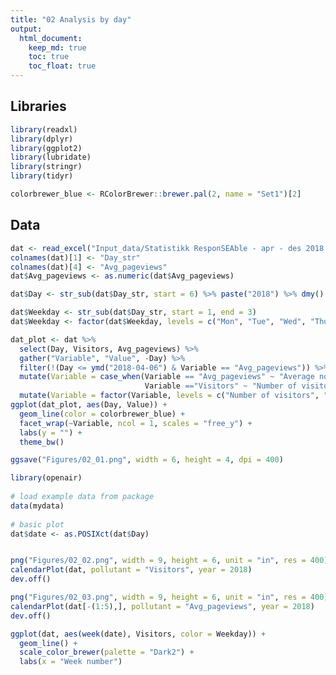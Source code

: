 ```yaml
---
title: "02 Analysis by day"
output: 
  html_document:
    keep_md: true
    toc: true
    toc_float: true
---
```


## Libraries
```r
library(readxl)
library(dplyr)
library(ggplot2)
library(lubridate)
library(stringr)
library(tidyr)

colorbrewer_blue <- RColorBrewer::brewer.pal(2, name = "Set1")[2]
```

## Data
```r
dat <- read_excel("Input_data/Statistikk ResponSEAble - apr - des 2018.xlsx", sheet = 2, skip = 13)
colnames(dat)[1] <- "Day_str"
colnames(dat)[4] <- "Avg_pageviews"
dat$Avg_pageviews <- as.numeric(dat$Avg_pageviews)

dat$Day <- str_sub(dat$Day_str, start = 6) %>% paste("2018") %>% dmy()

dat$Weekday <- str_sub(dat$Day_str, start = 1, end = 3)
dat$Weekday <- factor(dat$Weekday, levels = c("Mon", "Tue", "Wed", "Thu", "Fri", "Sat", "Sun"))

```


```r
dat_plot <- dat %>% 
  select(Day, Visitors, Avg_pageviews) %>% 
  gather("Variable", "Value", -Day) %>%
  filter(!(Day <= ymd("2018-04-06") & Variable == "Avg_pageviews")) %>%
  mutate(Variable = case_when(Variable == "Avg_pageviews" ~ "Average no. pageviews",
                              Variable =="Visitors" ~ "Number of visitors")) %>%
  mutate(Variable = factor(Variable, levels = c("Number of visitors", "Average no. pageviews")))
ggplot(dat_plot, aes(Day, Value)) + 
  geom_line(color = colorbrewer_blue) + 
  facet_wrap(~Variable, ncol = 1, scales = "free_y") +
  labs(y = "") +
  theme_bw()

ggsave("Figures/02_01.png", width = 6, height = 4, dpi = 400)


```

```r
library(openair) 
 
# load example data from package 
data(mydata) 
 
# basic plot 
dat$date <- as.POSIXct(dat$Day)


png("Figures/02_02.png", width = 9, height = 6, unit = "in", res = 400)
calendarPlot(dat, pollutant = "Visitors", year = 2018)
dev.off()
```

```r
png("Figures/02_03.png", width = 9, height = 6, unit = "in", res = 400)
calendarPlot(dat[-(1:5),], pollutant = "Avg_pageviews", year = 2018)
dev.off()
```

```r

ggplot(dat, aes(week(date), Visitors, color = Weekday)) + 
  geom_line() +
  scale_color_brewer(palette = "Dark2") +
  labs(x = "Week number")

```




